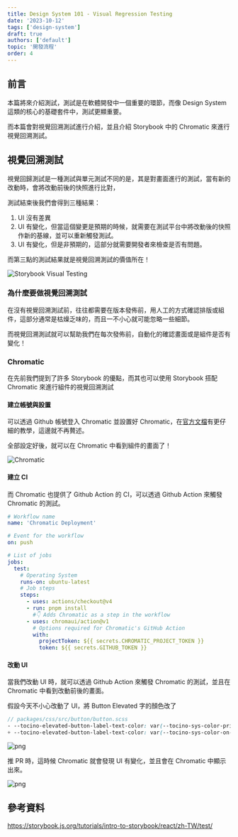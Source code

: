 ```yaml
---
title: Design System 101 - Visual Regression Testing
date: '2023-10-12'
tags: ['design-system']
draft: true
authors: ['default']
topic: '開發流程'
order: 4
---
```


## 前言

本篇將來介紹測試，測試是在軟體開發中一個重要的環節，而像 Design System 這類的核心的基礎套件中，測試更顯重要。

而本篇會對視覺回溯測試進行介紹，並且介紹 Storybook 中的 Chromatic 來進行視覺回溯測試。

## 視覺回溯測試

視覺回歸測試是一種測試與單元測試不同的是，其是對畫面進行的測試，當有新的改動時，會將改動前後的快照進行比對，

測試結束後我們會得到三種結果：

1. UI 沒有差異
2. UI 有變化，但當這個變更是預期的時候，就需要在測試平台中將改動後的快照作新的基線，並可以重新觸發測試。
3. UI 有變化，但是非預期的，這部分就需要開發者來檢查是否有問題。

而第三點的測試結果就是視覺回溯測試的價值所在！

![Storybook Visual Testing](https://imgur.com/3kuVGsq.gif)

### 為什麼要做視覺回溯測試

在沒有視覺回溯測試前，往往都需要在版本發佈前，用人工的方式確認排版或組件，這部分通常是枯燥乏味的，而且一不小心就可能忽略一些細節。

而視覺回溯測試就可以幫助我們在每次發佈前，自動化的確認畫面或是組件是否有變化！

### Chromatic

在先前我們提到了許多 Storybook 的優點，而其也可以使用 Storybook 搭配 Chromatic 來進行組件的視覺回溯測試

#### 建立帳號與設置

可以透過 Github 帳號登入 Chromatic 並設置好 Chromatic，在[官方文檔](https://storybook.js.org/tutorials/intro-to-storybook/react/zh-TW/deploy/)有更仔細的教學，這邊就不再贅述。

全部設定好後，就可以在 Chromatic 中看到組件的畫面了！

![Chromatic](https://imgur.com/qTObQxt.png)

#### 建立 CI

而 Chromatic 也提供了 Github Action 的 CI，可以透過 Github Action 來觸發 Chromatic 的測試。

```yml
# Workflow name
name: 'Chromatic Deployment'

# Event for the workflow
on: push

# List of jobs
jobs:
  test:
    # Operating System
    runs-on: ubuntu-latest
    # Job steps
    steps:
      - uses: actions/checkout@v4
      - run: pnpm install
        #👇 Adds Chromatic as a step in the workflow
      - uses: chromaui/action@v1
        # Options required for Chromatic's GitHub Action
        with:
          projectToken: ${{ secrets.CHROMATIC_PROJECT_TOKEN }}
          token: ${{ secrets.GITHUB_TOKEN }}
```

#### 改動 UI

當我們改動 UI 時，就可以透過 Github Action 來觸發 Chromatic 的測試，並且在 Chromatic 中看到改動前後的畫面。

假設今天不小心改動了 UI，將 Button Elevated 字的顏色改了

```scss
// packages/css/src/button/button.scss
- --tocino-elevated-button-label-text-color: var(--tocino-sys-color-primary);
+ --tocino-elevated-button-label-text-color: var(--tocino-sys-color-on-primary);
```

![png](https://imgur.com/vhHaWCm.png)

推 PR 時，這時候 Chromatic 就會發現 UI 有變化，並且會在 Chromatic 中顯示出來。

![png](https://imgur.com/beDiNRA.png)

## 參考資料

https://storybook.js.org/tutorials/intro-to-storybook/react/zh-TW/test/

